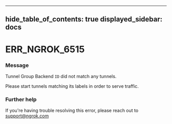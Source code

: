 

---
hide_table_of_contents: true
displayed_sidebar: docs
---


# ERR_NGROK_6515

### Message
Tunnel Group Backend `ID` did not match any tunnels.

Please start tunnels matching its labels in order to serve traffic.

<ErrorDetails error="err_ngrok_6515" />



### Further help
If you're having trouble resolving this error, please reach out to [support@ngrok.com](mailto:support@ngrok.com?subject=Help%20with%20ERR_NGROK_6515)

